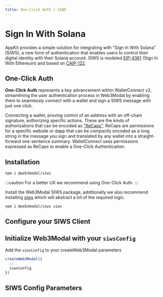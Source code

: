 ```yaml
---
title: One-Click Auth / SIWS
---
```



# Sign In With Solana

AppKit provides a simple solution for integrating with "Sign In With Solana" (SIWS), a new form of authentication that enables users to control their digital identity with their Solana account.
SIWS is modeled [EIP-4361](https://docs.login.xyz/general-information/siwe-overview/eip-4361) (Sign In With Ethereum) and based on [CAIP-122](https://github.com/ChainAgnostic/CAIPs/blob/master/CAIPs/caip-122.md).

## One-Click Auth

**One-Click Auth** represents a key advancement within WalletConnect v2, streamlining the user authentication process in Web3Modal by enabling them to seamlessly connect with a wallet and sign a SIWS message with just one click.

Connecting a wallet, proving control of an address with an off-chain signature, authorizing specific actions. These are the kinds of authorizations that can be encoded as ["ReCaps"](https://github.com/ChainAgnostic/CAIPs/blob/main/CAIPs/caip-222.md). ReCaps are permissions for a specific website or dapp that can be compactly encoded as a long string in the message you sign and translated by any wallet into a straight-forward one-sentence summary.
WalletConnect uses permissions expressed as ReCaps to enable a One-Click Authentication.

## Installation

<Tabs groupId="version">
<TabItem value="one-click-auth" label="One-Click Auth">

```bash npm2yarn
npm i @web3modal/siws
```

</TabItem>
<TabItem value="legacy" label="Legacy">

:::caution
For a better UX we recommend using One-Click Auth.
:::

Install the Web3Modal SIWS package, additionally we also recommend installing [siws](https://github.com/phantom/sign-in-with-solana?tab=readme-ov-file) which will abstract a lot of the required logic.

```bash npm2yarn
npm i @web3modal/siws siws
```

</TabItem>
</Tabs>

## Configure your SIWS Client

<SiwsCode />

## Initialize Web3Modal with your `siwsConfig`

Add the `siwsConfig` to your createWeb3Modal parameters

```ts
createWeb3Modal({
  //..
  siwsConfig
})
```

## SIWS Config Parameters

<SiwsParams />
